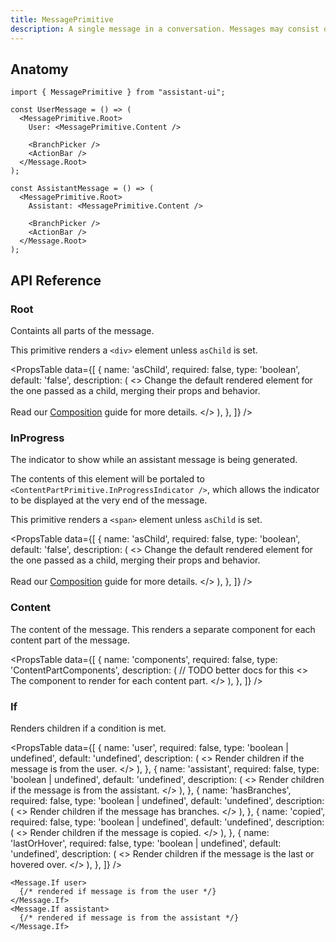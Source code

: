 ```yaml
---
title: MessagePrimitive
description: A single message in a conversation. Messages may consist of multiple parts.
---
```



## Anatomy

```tsx
import { MessagePrimitive } from "assistant-ui";

const UserMessage = () => (
  <MessagePrimitive.Root>
    User: <MessagePrimitive.Content />
    
    <BranchPicker />
    <ActionBar />
  </Message.Root>
);

const AssistantMessage = () => (
  <MessagePrimitive.Root>
    Assistant: <MessagePrimitive.Content />
    
    <BranchPicker />
    <ActionBar />
  </Message.Root>
);
```

## API Reference

### Root

Containts all parts of the message.

This primitive renders a `<div>` element unless `asChild` is set.

<PropsTable
  data={[
    {
      name: 'asChild',
      required: false,
      type: 'boolean',
      default: 'false',
      description: (
        <>
          Change the default rendered element for the one passed as a child,
          merging their props and behavior.
          <br />
          <br />
          Read our <a href="/reference/primitives/composition">Composition</a> guide for more
          details.
        </>
      ),
    },
  ]}
/>


### InProgress

The indicator to show while an assistant message is being generated.  

The contents of this element will be portaled to `<ContentPartPrimitive.InProgressIndicator />`, which allows the indicator to be displayed at the very end of the message.  

This primitive renders a `<span>` element unless `asChild` is set.

<PropsTable
  data={[
    {
      name: 'asChild',
      required: false,
      type: 'boolean',
      default: 'false',
      description: (
        <>
          Change the default rendered element for the one passed as a child,
          merging their props and behavior.
          <br />
          <br />
          Read our <a href="/reference/primitives/composition">Composition</a> guide for more
          details.
        </>
      ),
    },
  ]}
/>

### Content

The content of the message. This renders a separate component for each content part of the message. 

<PropsTable
  data={[
    {
      name: 'components',
      required: false,
      type: 'ContentPartComponents',
      description: (
        // TODO better docs for this
        <>
          The component to render for each content part.
        </>
      ),
    },
  ]}
/>

### If

Renders children if a condition is met.

<PropsTable
  data={[
    {
      name: 'user',
      required: false,
      type: 'boolean | undefined',
      default: 'undefined',
      description: (
        <>
          Render children if the message is from the user.
        </>
      ),
    },
    {
      name: 'assistant',
      required: false,
      type: 'boolean | undefined',
      default: 'undefined',
      description: (
        <>
          Render children if the message is from the assistant.
        </>
      ),
    },
    {
      name: 'hasBranches',
      required: false,
      type: 'boolean | undefined',
      default: 'undefined',
      description: (
        <>
          Render children if the message has branches.
        </>
      ),
    },
    {
      name: 'copied',
      required: false,
      type: 'boolean | undefined',
      default: 'undefined',
      description: (
        <>
          Render children if the message is copied.
        </>
      ),
    },
    {
      name: 'lastOrHover',
      required: false,
      type: 'boolean | undefined',
      default: 'undefined',
      description: (
        <>
          Render children if the message is the last or hovered over.
        </>
      ),
    },
  ]}
/>

```tsx
<Message.If user>
  {/* rendered if message is from the user */}
</Message.If>
<Message.If assistant>
  {/* rendered if message is from the assistant */}
</Message.If>
```
